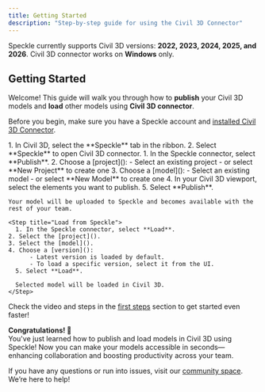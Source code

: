 ```yaml
---
title: Getting Started  
description: "Step-by-step guide for using the Civil 3D Connector"
---
```


<Info>Speckle currently supports Civil 3D versions: **2022, 2023, 2024, 2025, and 2026**. Civil 3D connector works on **Windows** only.</Info>

## Getting Started

Welcome! This guide will walk you through how to **publish** your Civil 3D models and **load** other models using **Civil 3D connector**.

<Note> Before you begin, make sure you have a Speckle account and [installed Civil 3D Connector](http://localhost:3000/connectors/installation).</Note>

<Steps>
  <Step title="Open Civil 3D connector">
    1. In Civil 3D, select the **Speckle** tab in the ribbon.
    2. Select **Speckle** to open Civil 3D connector.
  </Step>

  <Step title="Publish to Speckle">
    1. In the Speckle connector, select **Publish**.
    2. Choose a [project]():
        - Select an existing project
        - or select **New Project** to create one
    3. Choose a [model]():
        - Select an existing model
        - or select **New Model** to create one
    4. In your Civil 3D viewport, select the elements you want to publish.
    5. Select **Publish**.
    
    Your model will be uploaded to Speckle and becomes available with the rest of your team.
  </Step>


    <Step title="Load from Speckle">
      1. In the Speckle connector, select **Load**.
    2. Select the [project]().
    3. Select the [model]().
    4. Choose a [version]():
          - Latest version is loaded by default.
          - To load a specific version, select it from the UI.
      5. Select **Load**.

      Selected model will be loaded in Civil 3D.
    </Step>

</Steps>

<Tip> Check the video and steps in the [first steps](/get-started/quickstart.mdx) section to get started even faster!</Tip>

**Congratulations! 🥳**  
You've just learned how to publish and load models in Civil 3D using Speckle! Now you can make your models accessible in seconds—enhancing collaboration and boosting productivity across your team.

<Info> If you have any questions or run into issues, visit our [community space](https://speckle.community/). We’re here to help!</Info>


<LearnMore />
